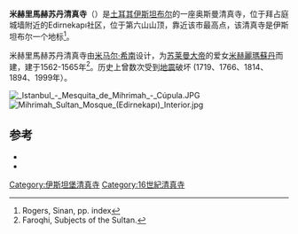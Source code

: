{{Infobox religious building
|building_name         =米赫里马赫清真寺
|image                 = Istanbul - Mesquita de Mihrimah.JPG
|image_size            = 300px
|location              = [[土耳其|土耳其]][[伊斯坦布尔|伊斯坦布尔]]
|geo                   = {{coord|41|01|45|N|28|56|09|E}}
|religious_affiliation = [[伊斯兰教|伊斯兰教]]
|architect             = [[米马尔·希南|米马尔·希南]]
|architecture_type     = mosque
|groundbreaking        = 1562
|year_completed        = 1565
|dome_height_outer     = {{convert|37|m|ft|sp=us}}
|dome_dia_outer        = {{convert|20|m|ft|sp=us}}
|minaret_quantity      = 1
|materials             = 花岗岩、大理石
}}
'''米赫里馬赫苏丹清真寺'''（{{lang-tr|Mihrimah Sultan Camii}}）是[[土耳其|土耳其]][[伊斯坦布尔|伊斯坦布尔]]的一座奥斯曼清真寺，位于拜占庭城墙附近的Edirnekapı社区，位于第六山山顶，靠近该市最高点，该清真寺是伊斯坦布尔一个地标<ref>Rogers, Sinan, pp. index</ref>。

米赫里馬赫苏丹清真寺由[[米马尔·希南|米马尔·希南]]设计，为[[苏莱曼大帝|苏莱曼大帝]]的爱女[[米赫麗瑪蘇丹|米赫麗瑪蘇丹]]而建，建于1562-1565年<ref>Faroqhi, Subjects of the Sultan.</ref>。历史上曾数次受到[[地震|地震]]破坏 (1719、1766、1814、1894、1999年）。

[[File:_Istanbul_-_Mesquita_de_Mihrimah_-_Cúpula.JPG|thumb]]
[[File:Mihrimah_Sultan_Mosque_(Edirnekapı)_Interior.jpg|thumb]]
{{coord|41|01|45|N|28|56|09|E|region:TR_type:landmark|display=title}}

==参考==
{{reflist}}
*{{cite book |last = Faroqhi |first = Suraiyah |year = 2005 |title = Subjects of the Sultan: Culture and Daily Life in the Ottoman Empire |url = https://archive.org/details/subjectsofsultan0000faro |publisher = I B Tauris |location =  |isbn = 1-85043-760-2}} 
*{{cite book |last = Freely |first = John |year = 2000 |title = Blue Guide Istanbul|publisher = W. W. Norton & Company |location =  |isbn = 0-393-32014-6}} 
{{土耳其清真寺}}

[[Category:伊斯坦堡清真寺|Category:伊斯坦堡清真寺]]
[[Category:16世紀清真寺|Category:16世紀清真寺]]